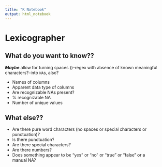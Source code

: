 ```yaml
---
title: "R Notebook"
output: html_notebook
---
```


# Lexicographer

## What do you want to know??

***Maybe*** allow for turning spaces (` `)--regex with absence of known meaningful characters?--into `NA`s, also?

- Names of columns
- Apparent data type of columns 
- Are recognizable NAs present?
- % recognizable NA 
- Number of unique values 

## What else??

- Are there pure word characters (no spaces or special characters or punctuation)?
- Is there punctuation?
- Are there special characters? 
- Are there numbers? 
- Does something appear to be "yes" or "no" or "true" or "false" or a manual NA?
